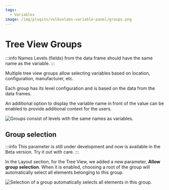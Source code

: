 ```yaml
---
tags:
  - Variables
image: /img/plugins/volkovlabs-variable-panel/groups.png
---
```



# Tree View Groups

:::info Names
Levels (fields) from the data frame should have the same name as the variable.
:::

Multiple tree view groups allow selecting variables based on location, configuration, manufacturer, etc.

Each group has its level configuration and is based on the data from the data frames.

An additional option to display the variable name in front of the value can be enabled to provide additional context for the users.

<Image
  title="Groups consist of levels with the same names as variables."
  src="/img/plugins/volkovlabs-variable-panel/groups.png"
/>

## Group selection

:::info
This parameter is still under development and now is available in the Beta version. Try it out with care.
:::

In the Layout section, for the Tree View, we added a new parameter, **Allow group selection**. When it is enabled, choosing a root of the group will automatically select all elements belonging to this group.

<Image
  title="Selection of a group automatically selects all elements in this group."
  src="/img/blog/2023-08-10-variable-panel-1.7.0/group-selection.png"
/>
